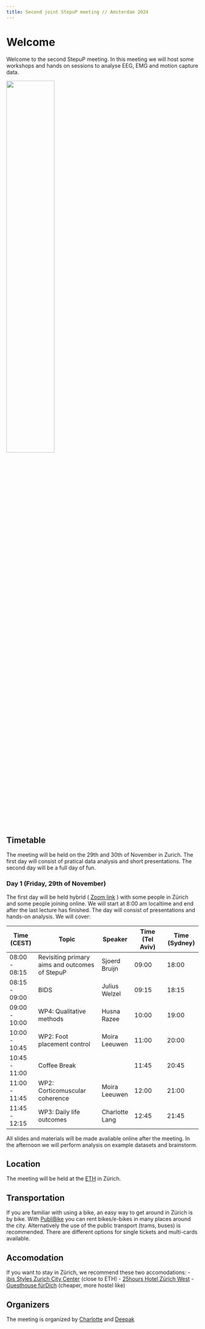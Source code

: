 ```yaml
---
title: Second joint StepuP meeting // Amsterdam 2024
---
```


# Welcome
Welcome to the second StepuP meeting. In this meeting we will host some workshops and hands on sessions to analyse EEG, EMG and motion capture data.

![](treadmill_walking.jpg){width="50%" fig-align="center"}

## Timetable
The meeting will be held on the 29th and 30th of November in Zurich.
The first day will consist of pratical data analysis and short presentations. The second day will be a full day of fun.

### Day 1 (Friday, 29th of November)

The first day will be held hybrid ( [Zoom link](https://ethz.zoom.us/j/62034078463) ) with some people in Zürich and some people joining online. We will start at 8:00 am localtime and end after the last lecture has finished.
The day will consist of presentations and hands-on analysis. We will cover:

| Time (CEST)   | Topic                           | Speaker         | Time (Tel Aviv) | Time (Sydney)    |
|---------------|---------------------------------|-----------------|-----------------|------------------|
| 08:00 - 08:15 | Revisiting primary aims and outcomes of StepuP | Sjoerd Bruijn  | 09:00           | 18:00            |
| 08:15 - 09:00 | BIDS                            | Julius Welzel   | 09:15           | 18:15            |
| 09:00 - 10:00 | WP4: Qualitative methods        | Husna Razee     | 10:00           | 19:00            |
| 10:00 - 10:45 | WP2: Foot placement control     | Moira Leeuwen   | 11:00           | 20:00            |
| 10:45 - 11:00 | Coffee Break                    |                 | 11:45           | 20:45            |
| 11:00 - 11:45 | WP2: Corticomuscular coherence  | Moira Leeuwen   | 12:00           | 21:00            |
| 11:45 - 12:15 | WP3: Daily life outcomes        | Charlotte Lang  | 12:45           | 21:45            |

All slides and materials will be made avaliable online after the meeting.
In the afternoon we will perform analysis on example datasets and brainstorm.

## Location
The meeting will be held at the [ETH](https://www.ethz.ch/en/) in Zürich.

## Transportation
If you are familiar with using a bike, an easy way to get around in Zürich is by bike. With [PubliBike](https://www.publibike.ch/en/map) you can rent bikes/e-bikes in many places around the city.
Alternatively the use of the public transport (trams, buses) is recommended. There are different options for single tickets and multi-cards available. 

## Accomodation
If you want to stay in Zürich, we recommend these two accomodations:
-   [ibis Styles Zurich City Center](https://all.accor.com/hotel/B5J7/index.de.shtml) (close to ETH)
-   [25hours Hotel Zürich West](https://all.accor.com/hotel/B145/index.de.shtml)
-   [Guesthouse fürDich](https://en.fuerdich.ch/guesthouse) (cheaper, more hostel like)

## Organizers

The meeting is organized by [Charlotte](mailto:charlotte.lang@hest.ethz.ch?subject=StepuP%20meeting) and [Deepak](mailto:deepak.ravi@hest.ethz.ch?subject=StepuP%20meeting)
